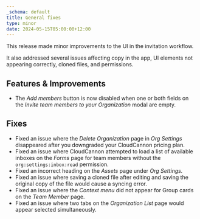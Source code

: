 ```yaml
---
_schema: default
title: General fixes
type: minor
date: 2024-05-15T05:00:00+12:00
---
```

This release made minor improvements to the UI in the invitation workflow.

It also addressed several issues affecting copy in the app, UI elements not appearing correctly, cloned files, and permissions.

## Features & Improvements

* The *Add members* button is now disabled when one or both fields on the *Invite team members to your Organization* modal are empty.

## Fixes

* Fixed an issue where the *Delete Organization* page in *Org Settings* disappeared after you downgraded your CloudCannon pricing plan.
* Fixed an issue where CloudCannon attempted to load a list of available inboxes on the *Forms* page for team members without the `org:settings:inbox:read` permission.
* Fixed an incorrect heading on the *Assets* page under *Org Settings.*
* Fixed an issue where saving a cloned file after editing and saving the original copy of the file would cause a syncing error.
* Fixed an issue where the *Context menu* did not appear for Group cards on the *Team Member* page.
* Fixed an issue where two tabs on the *Organization List* page would appear selected simultaneously.